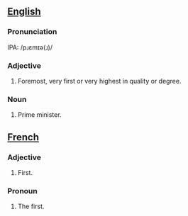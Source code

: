 == [[English]] ==

=== Pronunciation ===
IPA: /pɹɛmɪə(ɹ)/

=== Adjective ===
# Foremost, very first or very highest in quality or degree.

=== Noun ===
# Prime minister.

== [[French]] ==

=== Adjective ===
# First.

=== Pronoun ===
# The first.
